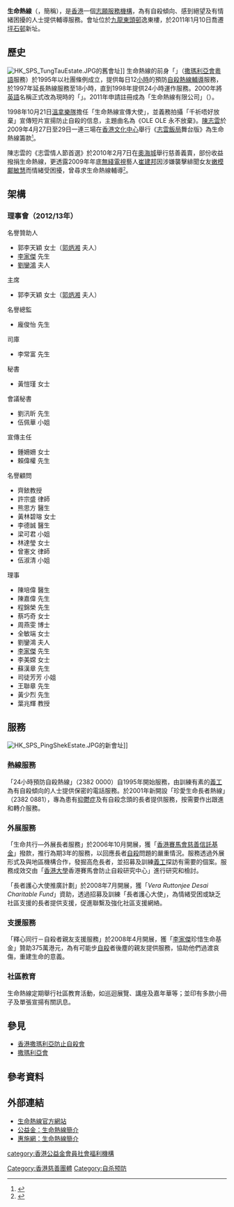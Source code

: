 {{Otheruses|other=由[[澳門明愛|澳門明愛]]建立，前身為「明愛生命線輔導中心」的志願機構|生命熱線 (澳門)}}
{{Infobox organization
|name = 生命熱線<br>Suicide Prevention Services
|image = SPS_Logo.png
|size = 150px
|caption = 生命熱線標誌
|abbreviation = 
|motto = 讓我們用心聆聽
|formation = 1995年<br>{{HKG-1959}}
|founder = 
|extinction = 
|type = [[慈善機構|慈善機構]]
|purpose = 
|headquarters = [[九龍|九龍]][[坪石邨|坪石邨]]翠石樓地下110-116號
|location = {{HKG}}
|region_served = {{HKG}}
|language = 粵語、英語
|leader_title = 主席
|leader_name = [[郭炳湘|郭炳湘]]夫人（李天穎）
|num_staff = 
|num_volunteers = 
|budget = 
|website = [https://www.sps.org.hk/ 官方網站]
|remarks = 
}}
'''生命熱線'''（{{lang-en|'''Suicide Prevention Services'''}}，簡稱{{lang|en|'''SPS'''}}），是[[香港|香港]]一個[[志願服務機構|志願服務機構]]，為有自殺傾向、感到絕望及有情緒困擾的人士提供輔導服務。會址位於[[九龍|九龍]][[東頭邨|東頭邨]]逸東樓，於2011年1月10日喬遷[[坪石邨|坪石邨]]新址。

==歷史==
[[File:HK_SPS_TungTauEstate.JPG|thumb]]的舊會址]]
生命熱線的前身「{{lang|en|The Samaritans (Cantonese Speaking Service)}}」（[[撒瑪利亞會|撒瑪利亞會]][[粵語|粵語]]服務）於1995年以社團條例成立，提供每日12[[小時|小時]]的預防[[自殺|自殺]][[熱線輔導|熱線輔導]]服務，於1997年延長熱線服務至18小時，直到1998年提供24小時運作服務。2000年將[[英語|英語]]名稱正式改為現時的「{{lang|en|Suicide Prevention Services}}」。2011年申請註冊成為「生命熱線有限公司」（{{lang|en|Suicide Prevention Services Limited}}）。

1998年10月21日[[溫拿樂隊|溫拿樂隊]]擔任「生命熱線宣傳大使」，並義務拍攝「千祈唔好放棄」宣傳短片宣揚防止自殺的信息，主題曲名為《OLE OLE 永不放棄》。[[陳志雲|陳志雲]]於2009年4月27日至29日一連三場在[[香港文化中心|香港文化中心]]舉行《[[志雲飯局|志雲飯局]]{{lang|en|Live on Stage}}舞台版》為生命熱線籌款<small><ref>{{cite web |language=zh-hk |url=http://www.hkheadline.com/ent/ent_content.asp?contid=75966&srctype=n |title=為「生命熱線」籌款 甘做丑角論盡緋聞 陳志雲：我擔心問題唔夠尖銳！ |publisher=《[[頭條日報|頭條網]]》 |date=2009-04-14 |accessdate=2009-04-29}}</ref></small>。

陳志雲的《志雲情人節首選》於2010年2月7日在[[奧海城|奧海城]]舉行慈善義賣，部份收益撥捐生命熱線，更透露2009年年底[[無綫電視|無綫電視]]藝人[[崔建邦|崔建邦]]因涉嫌襲擊緋聞女友[[嫩模|嫩模]][[鄺敏慧|鄺敏慧]]而情緒受困擾，曾尋求生命熱線輔導<small><ref>{{cite web |language=zh-hk |url=http://hk.apple.nextmedia.com/template/apple/art_main.php?iss_id=20100208&sec_id=462&subsec_id=830&art_id=13707856 |title=王喜頂替主持　唔敢收有骨利是 志雲爆崔建邦求助生命熱線 |publisher=《[[蘋果日報|''hk.apple.nextmedia.com'']]》 |date=2010-02-08 |accessdate=2010-02-08 |archive-date=2010-06-29 |archive-url=https://web.archive.org/web/20100629065313/http://hk.apple.nextmedia.com/template/apple/art_main.php?iss_id=20100208&sec_id=462&subsec_id=830&art_id=13707856 |dead-url=no }}</ref></small>。

==架構==
===理事會（2012/13年）===
{{col-begin}}
{{col-3}}
;名譽贊助人
* 郭李天穎 女士（[[郭炳湘|郭炳湘]] 夫人）
* [[李家傑|李家傑]] 先生
* [[劉鑾鴻|劉鑾鴻]] 夫人
;主席
* 郭李天穎 女士（[[郭炳湘|郭炳湘]] 夫人）
;名譽總監
* 龐俊怡 先生
;司庫
* 李常富 先生
;秘書
* 黃愷瑾 女士
{{col-3}}
;會議秘書
* 劉汛昕 先生
* 伍佩華 小姐
;宣傳主任
* 鍾姍姍 女士
* 賴偉權 先生
;名譽顧問
* 齊銥教授
* 許宗盛 律師 
* 熊思方 醫生
* 黃林碧瑢 女士
* 李德誠 醫生
* 梁可君 小姐
* 林達瑩 女士
* 曾憲文 律師
* 伍淑清 小姐
{{col-3}}
;理事
* 陳培偉 醫生
* 陳嘉偉 先生
* 程錦榮 先生
* 蔡巧奇 女士
* 周燕雯 博士
* 全敏端 女士
* 劉鑾鴻 夫人
* [[李家傑|李家傑]] 先生
* 李美嫦 女士
* 蘇漢章 先生
* 司徒芳芳 小姐
* 王聯章 先生
* 黃少烈 先生
* 葉兆輝 教授
{{col-end}}

==服務==
[[File:HK_SPS_PingShekEstate.JPG|thumb]]的新會址]]

===熱線服務===
「24小時預防自殺熱線」（2382 0000）自1995年開始服務，由訓練有素的[[義工|義工]]為有自殺傾向的人士提供保密的電話服務。於2001年新開設「珍愛生命長者熱線」（2382 0881），專為患有[[抑鬱症|抑鬱症]]及有自殺念頭的長者提供服務，按需要作出跟進和轉介服務。

===外展服務===
「生命共行—外展長者服務」於2006年10月開展，獲「[[香港賽馬會|香港賽馬會]][[慈善|慈善]][[信託|信託]][[基金|基金]]」撥款，推行為期3年的服務，以回應長者[[自殺|自殺]]問題的嚴重情況。服務透過外展形式及與地區機構合作，發掘高危長者，並招募及訓練[[義工|義工]]探訪有需要的個案。服務成效交由「[[香港大學|香港大學]]香港賽馬會防止自殺研究中心」進行研究和檢討。

「長者護心大使推廣計劃」於2008年7月開展，獲「''Vera Ruttonjee Desai Charitable Fund''」資助，透過招募及訓練「長者護心大使」，為情緒受困或缺乏社區支援的長者提供支援，促進聯繫及強化社區支援網絡。

===支援服務===
「釋心同行－自殺者親友支援服務」於2008年4月開展，獲「[[李家傑_(商人)|李家傑]]珍惜生命基金」贊助375萬港元，為有可能步[[自殺|自殺]]者後塵的親友提供服務，協助他們過渡哀傷，重建生命的意義。

===社區教育===
生命熱線定期舉行社區教育活動，如巡迴展覽、講座及嘉年華等；並印有多款小冊子及單張宣揚有關訊息。

==參見==
* [[香港撒瑪利亞防止自殺會|香港撒瑪利亞防止自殺會]]
* [[撒瑪利亞會|撒瑪利亞會]]

==參考資料==
<div class="references-small">
<references />
</div>

==外部連結==
*[http://www.sps.org.hk/index.php 生命熱線官方網站] {{Wayback|url=http://www.sps.org.hk/index.php |date=20180213124113 }}
*[http://www.commchest.org/hk/support/support_detail.aspx?agent_id=38 公益金：生命熱線簡介]{{dead link|date=2018年3月 |bot=InternetArchiveBot |fix-attempted=yes }}
*[https://web.archive.org/web/20091008154455/http://www.wisegiving.org.hk/tc/donation/search/ngodetails.aspx?ID=87 惠施網：生命熱線簡介]

[[Category:香港慈善團體|Category:香港慈善團體]]
[[Category:自杀预防|Category:自杀预防]]
[[category:香港公益金會員社會福利機構|category:香港公益金會員社會福利機構]]